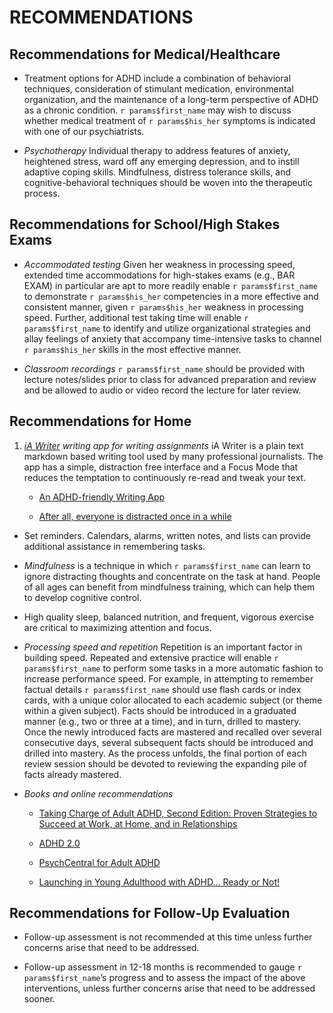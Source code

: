 # RECOMMENDATIONS {#sec-recs}

## Recommendations for Medical/Healthcare

-   Treatment options for ADHD include a combination of behavioral techniques, consideration of stimulant medication, environmental organization, and the maintenance of a long-term perspective of ADHD as a chronic condition.
    `r params$first_name` may wish to discuss whether medical treatment of `r params$his_her` symptoms is indicated with one of our psychiatrists.

-   *Psychotherapy* Individual therapy to address features of anxiety, heightened stress, ward off any emerging depression, and to instill adaptive coping skills.
    Mindfulness, distress tolerance skills, and cognitive-behavioral techniques should be woven into the therapeutic process.

## Recommendations for School/High Stakes Exams

-   *Accommodated testing* Given her weakness in processing speed, extended time accommodations for high-stakes exams (e.g., BAR EXAM) in particular are apt to more readily enable `r params$first_name` to demonstrate `r params$his_her` competencies in a more effective and consistent manner, given `r params$his_her` weakness in processing speed.
    Further, additional test taking time will enable `r params$first_name` to identify and utilize organizational strategies and allay feelings of anxiety that accompany time-intensive tasks to channel `r params$his_her` skills in the most effective manner.

-   *Classroom recordings* `r params$first_name` should be provided with lecture notes/slides prior to class for advanced preparation and review and be allowed to audio or video record the lecture for later review.

## Recommendations for Home

1.  [*iA Writer*] *writing app for writing assignments* iA Writer is a plain text markdown based writing tool used by many professional journalists.
    The app has a simple, distraction free interface and a Focus Mode that reduces the temptation to continuously re-read and tweak your text.

    -   [An ADHD-friendly Writing App]

    -   [After all, everyone is distracted once in a while]

-   Set reminders.
    Calendars, alarms, written notes, and lists can provide additional assistance in remembering tasks.

-   *Mindfulness* is a technique in which `r params$first_name` can learn to ignore distracting thoughts and concentrate on the task at hand.
    People of all ages can benefit from mindfulness training, which can help them to develop cognitive control.

-   High quality sleep, balanced nutrition, and frequent, vigorous exercise are critical to maximizing attention and focus.

-   *Processing speed and repetition* Repetition is an important factor in building speed.
    Repeated and extensive practice will enable `r params$first_name` to perform some tasks in a more automatic fashion to increase performance speed.
    For example, in attempting to remember factual details `r params$first_name` should use flash cards or index cards, with a unique color allocated to each academic subject (or theme within a given subject).
    Facts should be introduced in a graduated manner (e.g., two or three at a time), and in turn, drilled to mastery.
    Once the newly introduced facts are mastered and recalled over several consecutive days, several subsequent facts should be introduced and drilled into mastery.
    As the process unfolds, the final portion of each review session should be devoted to reviewing the expanding pile of facts already mastered.

-   *Books and online recommendations*

    -   [Taking Charge of Adult ADHD, Second Edition: Proven Strategies to Succeed at Work, at Home, and in Relationships]

    -   [ADHD 2.0]

    -   [PsychCentral for Adult ADHD]

    -   [Launching in Young Adulthood with ADHD... Ready or Not!]

## Recommendations for Follow-Up Evaluation

-   Follow-up assessment is not recommended at this time unless further concerns arise that need to be addressed.

-   Follow-up assessment in 12-18 months is recommended to gauge `r params$first_name`'s progress and to assess the impact of the above interventions, unless further concerns arise that need to be addressed sooner.

  [*iA Writer*]: https://ia.net/
  [An ADHD-friendly Writing App]: https://ia.net/topics/an-adhd-friendly-writing-app
  [After all, everyone is distracted once in a while]: https://ia.net/topics/after-all-everyone-is-distracted-once-in-a-while
  [Taking Charge of Adult ADHD, Second Edition: Proven Strategies to Succeed at Work, at Home, and in Relationships]: https://www.guilford.com/books/Taking-Charge-of-Adult-ADHD/Russell-Barkley/9781462546855
  [ADHD 2.0]: https://drhallowell.com/read/books-by-ned/
  [PsychCentral for Adult ADHD]: https://psychcentral.com/adhd/adhd-resources#for-adults-with-adhd
  [Launching in Young Adulthood with ADHD... Ready or Not!]: https://www.chrisdendy.com/product-page/launching-in-young-adulthood-with-adhd-ready-or-not
